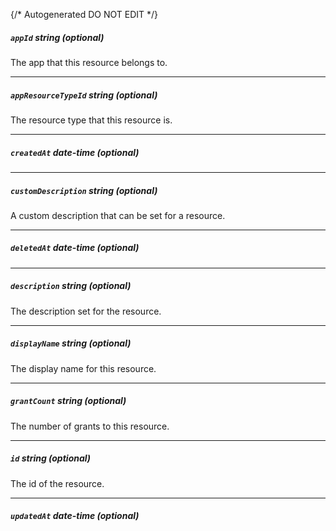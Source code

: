 {/* Autogenerated DO NOT EDIT  */}
##### `appId` _string (optional)_
The app that this resource belongs to.

---
##### `appResourceTypeId` _string (optional)_
The resource type that this resource is.

---
##### `createdAt` _date-time (optional)_

---
##### `customDescription` _string (optional)_
A custom description that can be set for a resource.

---
##### `deletedAt` _date-time (optional)_

---
##### `description` _string (optional)_
The description set for the resource.

---
##### `displayName` _string (optional)_
The display name for this resource.

---
##### `grantCount` _string (optional)_
The number of grants to this resource.

---
##### `id` _string (optional)_
The id of the resource.

---
##### `updatedAt` _date-time (optional)_


